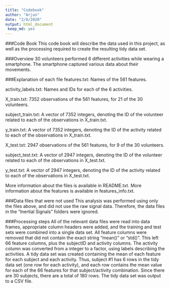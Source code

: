 ```yaml
---
title: "Codebook"
author: "Arjun"
date: "2/8/2020"
output: html_document
 keep_md: yes
---
```



###Code Book
This code book will describe the data used in this project, as well as the processing required to create the resulting tidy data set.

###Overview
30 volunteers performed 6 different activities while wearing a smartphone. The smartphone captured various data about their movements.

###Explanation of each file
features.txt: Names of the 561 features.

activity_labels.txt: Names and IDs for each of the 6 activities.

X_train.txt: 7352 observations of the 561 features, for 21 of the 30 volunteers.

subject_train.txt: A vector of 7352 integers, denoting the ID of the volunteer related to each of the observations in X_train.txt.

y_train.txt: A vector of 7352 integers, denoting the ID of the activity related to each of the observations in X_train.txt.

X_test.txt: 2947 observations of the 561 features, for 9 of the 30 volunteers.

subject_test.txt: A vector of 2947 integers, denoting the ID of the volunteer related to each of the observations in X_test.txt.

y_test.txt: A vector of 2947 integers, denoting the ID of the activity related to each of the observations in X_test.txt.

More information about the files is available in README.txt. More information about the features is available in features_info.txt.

###Data files that were not used
This analysis was performed using only the files above, and did not use the raw signal data. Therefore, the data files in the "Inertial Signals" folders were ignored.

###Processing steps
All of the relevant data files were read into data frames, appropriate column headers were added, and the training and test sets were combined into a single data set.
All feature columns were removed that did not contain the exact string "mean()" or "std()". This left 66 feature columns, plus the subjectID and activity columns.
The activity column was converted from a integer to a factor, using labels describing the activities.
A tidy data set was created containing the mean of each feature for each subject and each activity. Thus, subject #1 has 6 rows in the tidy data set (one row for each activity), and each row contains the mean value for each of the 66 features for that subject/activity combination. Since there are 30 subjects, there are a total of 180 rows.
The tidy data set was output to a CSV file.